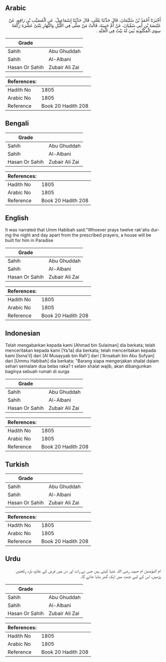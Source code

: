 ## Arabic


<div dir="rtl" lang="ar" style={{fontSize:'larger',backgroundColor:'#f8f9fa',padding:20}}>
أَخْبَرَنَا أَحْمَدُ بْنُ سُلَيْمَانَ، قَالَ حَدَّثَنَا يَعْلَى، قَالَ حَدَّثَنَا إِسْمَاعِيلُ، عَنِ الْمُسَيَّبِ بْنِ رَافِعٍ، عَنْ عَنْبَسَةَ بْنِ أَبِي سُفْيَانَ، عَنْ أُمِّ حَبِيبَةَ، قَالَتْ مَنْ صَلَّى فِي اللَّيْلِ وَالنَّهَارِ ثِنْتَىْ عَشْرَةَ رَكْعَةً سِوَى الْمَكْتُوبَةِ بُنِيَ لَهُ بَيْتٌ فِي الْجَنَّةِ ‏.‏
</div>
<div style={{backgroundColor:'#f8f9fa',padding:20, marginBottom: 10}}><table> <thead> <tr> <th>Grade</th> <th></th> </tr> </thead> <tbody> <tr><td>Sahih</td><td>Abu Ghuddah</td></tr><tr><td>Sahih</td><td>Al-Albani</td></tr><tr><td>Hasan Or Sahih</td><td>Zubair Ali Zai</td></tr></tbody></table><table> <thead> <tr> <th>References:</th> <th></th> </tr> </thead> <tbody><tr><td>Hadith No</td><td>1805</td></tr><tr><td>Arabic No</td><td>1805</td></tr><tr><td>Reference</td><td>Book 20 Hadith 208</td></tr></tbody></table></div>

## Bengali


<div dir="ltr" lang="bn" style={{fontSize:'larger',backgroundColor:'#f8f9fa',padding:20}}>

</div>
<div style={{backgroundColor:'#f8f9fa',padding:20, marginBottom: 10}}><table> <thead> <tr> <th>Grade</th> <th></th> </tr> </thead> <tbody> <tr><td>Sahih</td><td>Abu Ghuddah</td></tr><tr><td>Sahih</td><td>Al-Albani</td></tr><tr><td>Hasan Or Sahih</td><td>Zubair Ali Zai</td></tr></tbody></table><table> <thead> <tr> <th>References:</th> <th></th> </tr> </thead> <tbody><tr><td>Hadith No</td><td>1805</td></tr><tr><td>Arabic No</td><td>1805</td></tr><tr><td>Reference</td><td>Book 20 Hadith 208</td></tr></tbody></table></div>

## English


<div dir="ltr" lang="en" style={{fontSize:'larger',backgroundColor:'#f8f9fa',padding:20}}>
It was narrated that Umm Habibah said:"Whoever prays twelve rak'ahs during the night and day apart from the prescribed prayers, a house will be built for him in Paradise
</div>
<div style={{backgroundColor:'#f8f9fa',padding:20, marginBottom: 10}}><table> <thead> <tr> <th>Grade</th> <th></th> </tr> </thead> <tbody> <tr><td>Sahih</td><td>Abu Ghuddah</td></tr><tr><td>Sahih</td><td>Al-Albani</td></tr><tr><td>Hasan Or Sahih</td><td>Zubair Ali Zai</td></tr></tbody></table><table> <thead> <tr> <th>References:</th> <th></th> </tr> </thead> <tbody><tr><td>Hadith No</td><td>1805</td></tr><tr><td>Arabic No</td><td>1805</td></tr><tr><td>Reference</td><td>Book 20 Hadith 208</td></tr></tbody></table></div>

## Indonesian


<div dir="ltr" lang="id" style={{fontSize:'larger',backgroundColor:'#f8f9fa',padding:20}}>
Telah mengabarkan kepada kami [Ahmad bin Sulaiman] dia berkata; telah menceritakan kepada kami [Ya'la] dia berkata; telah menceritakan kepada kami [Isma'il] dari [Al Musayyab bin Rafi'] dari ['Ansabah bin Abu Sufyan] dari [Ummu Habibah] dia berkata; "Barang siapa mengerjakan shalat dalam sehari semalam dua belas raka? t selain shalat wajib, akan dibangunkan baginya sebuah rumah di surga
</div>
<div style={{backgroundColor:'#f8f9fa',padding:20, marginBottom: 10}}><table> <thead> <tr> <th>Grade</th> <th></th> </tr> </thead> <tbody> <tr><td>Sahih</td><td>Abu Ghuddah</td></tr><tr><td>Sahih</td><td>Al-Albani</td></tr><tr><td>Hasan Or Sahih</td><td>Zubair Ali Zai</td></tr></tbody></table><table> <thead> <tr> <th>References:</th> <th></th> </tr> </thead> <tbody><tr><td>Hadith No</td><td>1805</td></tr><tr><td>Arabic No</td><td>1805</td></tr><tr><td>Reference</td><td>Book 20 Hadith 208</td></tr></tbody></table></div>

## Turkish


<div dir="ltr" lang="tr" style={{fontSize:'larger',backgroundColor:'#f8f9fa',padding:20}}>

</div>
<div style={{backgroundColor:'#f8f9fa',padding:20, marginBottom: 10}}><table> <thead> <tr> <th>Grade</th> <th></th> </tr> </thead> <tbody> <tr><td>Sahih</td><td>Abu Ghuddah</td></tr><tr><td>Sahih</td><td>Al-Albani</td></tr><tr><td>Hasan Or Sahih</td><td>Zubair Ali Zai</td></tr></tbody></table><table> <thead> <tr> <th>References:</th> <th></th> </tr> </thead> <tbody><tr><td>Hadith No</td><td>1805</td></tr><tr><td>Arabic No</td><td>1805</td></tr><tr><td>Reference</td><td>Book 20 Hadith 208</td></tr></tbody></table></div>

## Urdu


<div dir="rtl" lang="ur" style={{fontSize:'larger',backgroundColor:'#f8f9fa',padding:20}}>
ام المؤمنین ام حبیبہ رضی اللہ عنہا کہتی ہیں جس نے رات اور دن میں فرض کے علاوہ بارہ رکعتیں پڑھیں، اس کے لیے جنت میں ایک گھر بنایا جائے گا۔
</div>
<div style={{backgroundColor:'#f8f9fa',padding:20, marginBottom: 10}}><table> <thead> <tr> <th>Grade</th> <th></th> </tr> </thead> <tbody> <tr><td>Sahih</td><td>Abu Ghuddah</td></tr><tr><td>Sahih</td><td>Al-Albani</td></tr><tr><td>Hasan Or Sahih</td><td>Zubair Ali Zai</td></tr></tbody></table><table> <thead> <tr> <th>References:</th> <th></th> </tr> </thead> <tbody><tr><td>Hadith No</td><td>1805</td></tr><tr><td>Arabic No</td><td>1805</td></tr><tr><td>Reference</td><td>Book 20 Hadith 208</td></tr></tbody></table></div>